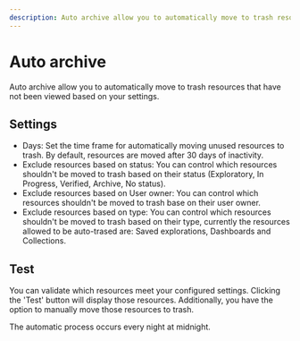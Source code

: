 ```yaml
---
description: Auto archive allow you to automatically move to trash resources that have not been viewed based on your settings.
---
```



# Auto archive

Auto archive allow you to automatically move to trash resources that have not been viewed based on your settings.

## Settings

- Days: Set the time frame for automatically moving unused resources to trash. By default, resources are moved after 30 days of inactivity.
- Exclude resources based on status: You can control which resources shouldn't be moved to trash based on their status (Exploratory, In Progress, Verified, Archive, No status).
- Exclude resources based on User owner: You can control which resources shouldn't be moved to trash base on their user owner.
- Exclude resources based on type: You can control which resources shouldn't be moved to trash based on their type, currently the resources allowed to be auto-trased are: Saved explorations, Dashboards and Collections.

## Test

You can validate which resources meet your configured settings. Clicking the 'Test' button will display those resources. Additionally, you have the option to manually move those resources to trash.

<Callout type="info">
  The automatic process occurs every night at midnight.
</Callout>
